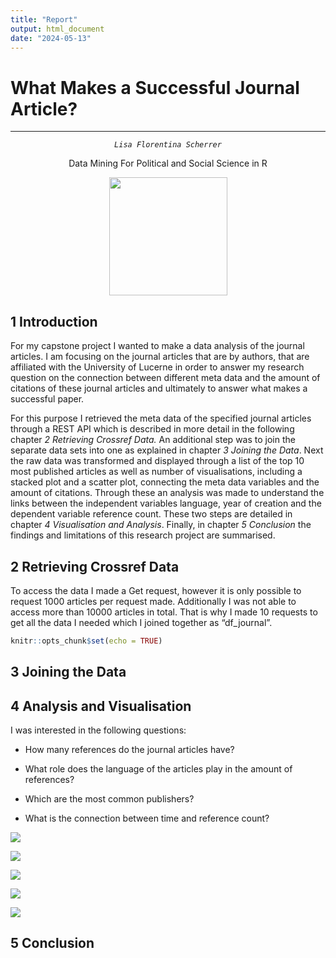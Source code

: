 ```yaml
---
title: "Report"
output: html_document
date: "2024-05-13"
---
```


# What Makes a Successful Journal Article?

------------------------------------------------------------------------

::: {style="text-align: center;"}
::: {style="text-align: center;"}
*`Lisa Florentina Scherrer`*

Data Mining For Political and Social Science in R

![](images/clipboard-978820727.png){width="189"}
:::
:::

## 1 Introduction

For my capstone project I wanted to make a data analysis of the journal articles. I am focusing on the journal articles that are by authors, that are affiliated with the University of Lucerne in order to answer my research question on the connection between different meta data and the amount of citations of these journal articles and ultimately to answer what makes a successful paper.

For this purpose I retrieved the meta data of the specified journal articles through a REST API which is described in more detail in the following chapter *2 Retrieving Crossref Data.* An additional step was to join the separate data sets into one as explained in chapter *3 Joining the Data*. Next the raw data was transformed and displayed through a list of the top 10 most published articles as well as number of visualisations, including a stacked plot and a scatter plot, connecting the meta data variables and the amount of citations. Through these an analysis was made to understand the links between the independent variables language, year of creation and the dependent variable reference count. These two steps are detailed in chapter *4 Visualisation and Analysis*. Finally, in chapter *5 Conclusion* the findings and limitations of this research project are summarised.

## 2 Retrieving Crossref Data

To access the data I made a Get request, however it is only possible to request 1000 articles per request made. Additionally I was not able to access more than 10000 articles in total. That is why I made 10 requests to get all the data I needed which I joined together as "df_journal".

```r
knitr::opts_chunk$set(echo = TRUE)
```

## 3 Joining the Data

## 4 Analysis and Visualisation

I was interested in the following questions:

-   How many references do the journal articles have?

-   What role does the language of the articles play in the amount of references?

-   Which are the most common publishers?

-   What is the connection between time and reference count?

![](images/scatter_ref_year.png)

![](images/hist_ref250.png)

![](images/hist_ref.png)

![](images/hist_publisher.png)

![](images/ref_lang_time-01.png)

## 5 Conclusion
